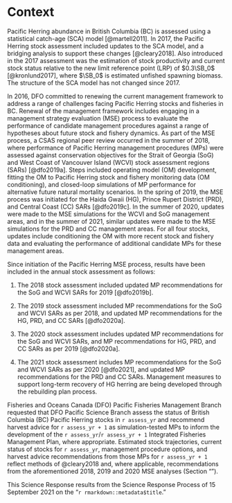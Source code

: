 # Context

Pacific Herring abundance in British Columbia (BC) is assessed using
a statistical catch-age (SCA) model [@martell2011].
In 2017, the Pacific Herring stock assessment included
updates to the SCA model,
and a bridging analysis to support these changes [@cleary2018].
Also introduced in the 2017 assessment was
the estimation of stock productivity and current stock status
relative to the new limit reference point (LRP) of $0.3\SB_0$ [@kronlund2017],
where $\SB_0$ is estimated unfished spawning biomass.
The structure of the SCA model has not changed since 2017.
<!-- In 2020 an update was made to the forecasting model.
Historically the model has used the estimated terminal year recruits when projecting the model one year ahead.
The change was made to use average recruitment generated from a normal distribution. -->

In 2016, DFO committed to renewing the current management framework to
address a range of challenges facing Pacific Herring stocks and fisheries in BC.
Renewal of the management framework includes engaging in
a management strategy evaluation (MSE) process to evaluate
the performance of candidate management procedures against
a range of hypotheses about future stock and fishery dynamics.
As part of the MSE process,
a CSAS regional peer review occurred in the summer of 2018,
where performance of Pacific Herring management procedures (MPs) were assessed
against conservation objectives for the
Strait of Georgia (SoG) and West Coast of Vancouver Island (WCVI)
stock assessment regions (SARs) [@dfo2019a].
Steps included operating model (OM) development,
fitting the OM to Pacific Herring stock and fishery monitoring data
(OM conditioning), and
closed-loop simulations of MP performance for alternative
future natural mortality scenarios.
In the spring of 2019,
the MSE process was initiated for the
Haida Gwaii (HG), Prince Rupert District (PRD), and Central Coast (CC)
SARs [@dfo2019c].
In the summer of 2020,
updates were made to the MSE simulations for the WCVI and SoG management areas,
and in the summer of 2021,
similar updates were made to the MSE simulations for the
PRD and CC management areas.
For all four stocks, updates include
conditioning the OM with more recent stock and fishery data and
evaluating the performance of additional candidate MPs for these management areas.

Since initiation of the Pacific Herring MSE process,
results have been included in the annual stock assessment as follows:
<!-- TODO: These 3 "as per" statements are not clear -->

1. The 2018 stock assessment included updated MP recommendations
for the SoG and WCVI SARs for 2019 [@dfo2019b].

1. The 2019 stock assessment included MP recommendations
for the SoG and WCVI SARs as per 2018, and
updated MP recommendations for the HG, PRD, and CC SARs [@dfo2020a].

1. The 2020 stock assessment includes updated MP recommendations
for the SoG and WCVI SARs, and
MP recommendations for HG, PRD, and CC SARs as per 2019 [@dfo2020a].  

1. The 2021 stock assessment includes MP recommendations
for the SoG and WCVI SARs as per 2020 [@dfo2021], and
updated MP recommendations for the PRD and CC SARs.
Management measures to support long-term recovery of HG herring
are being developed through the rebuilding plan process.

Fisheries and Oceans Canada (DFO) Pacific Fisheries Management Branch requested
that DFO Pacific Science Branch assess the status of
British Columbia (BC) Pacific Herring stocks in `r assess_yr` and
recommend harvest advice for `r assess_yr + 1`
as simulation-tested MPs to inform the development of the
`r assess_yr`/`r assess_yr + 1` Integrated Fisheries Management Plan,
where appropriate.
Estimated stock trajectories,
current status of stocks for `r assess_yr`,
management procedure options, and
harvest advice recommendations from those MPs for `r assess_yr + 1`
reflect methods of @cleary2018 and,
where applicable,
recommendations from the aforementioned 2018, 2019 and 2020 MSE analyses
(Section "\nameref{sec:harv-opts}").

<!--  Mandatory last paragraph in this section -->
This Science Response results from the Science Response Process of
15 September 2021 on the "`r rmarkdown::metadata$title`."
